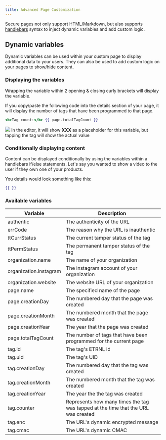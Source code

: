```yaml
---
title: Advanced Page Customization
---
```

Secure pages not only support HTML/Markdown, but also supports <a href="https://handlebarsjs.com/" target="_blank">handlebars</a>
syntax to inject dynamic variables and add custom logic.

## Dynamic variables
Dynamic variables can be used within your custom page to display additional data to your users.
They can also be used to add custom logic on your pages to show/hide content.

### Displaying the variables
Wrapping the variable within 2 opening & closing curly brackets will display the variable.

If you copy/paste the following code into the details section of your page, it will display the number of tags that have been programmed to that page.
```handlebars
<b>Tag count:</b> {{ page.totalTagCount }}
```

<Frame>
	<img src='/images/screenshots/tagCount-handlbars-example.png'/>
</Frame>
<Note>In the editor, it will show <b>XXX</b> as a placeholder for this variable, but tapping the tag will show the actual value</Note>

### Conditionally displaying content
Content can be displayed conditionally by using the variables within a handlebars if/else statements.
Let's say you wanted to show a video to the user if they own one of your products.

You details would look something like this:
```handlebars
{{ }}
```


### Available variables
| Variable               | Description                                                                       |
|------------------------|-----------------------------------------------------------------------------------|
| authentic              | The authenticity of the URL                                                       |
| errCode                | The reason why the URL is inauthentic                                             |
| ttCurrStatus           | The current tamper status of the tag                                              |
| ttPermStatus           | The permanent tamper status of the tag                                            |
| organization.name      | The name of your organization                                                     |
| organization.instagram | The instagram account of your organization                                        |
| organization.website   | The website URL of your organization                                              |
| page.name              | The specified name of the page                                                    |
| page.creationDay       | The numbered day that the page was created                                        |
| page.creationMonth     | The numbered month that the page was created                                      |
| page.creationYear      | The year that the page was created                                                |
| page.totalTagCount     | The number of tags that have been programmed for the current page                 |
| tag.id                 | The tag's ETRNL id                                                                |
| tag.uid                | The tag's UID                                                                     |
| tag.creationDay        | The numbered day that the tag was created                                         |
| tag.creationMonth      | The numbered month that the tag was created                                       |
| tag.creationYear       | The year the the tag was created                                                  |
| tag.counter            | Represents how many times the tag was tapped at the time that the URL was created |
| tag.enc                | The URL's dynamic encrypted message                                               |
| tag.cmac               | The URL's dynamic CMAC                                                            |